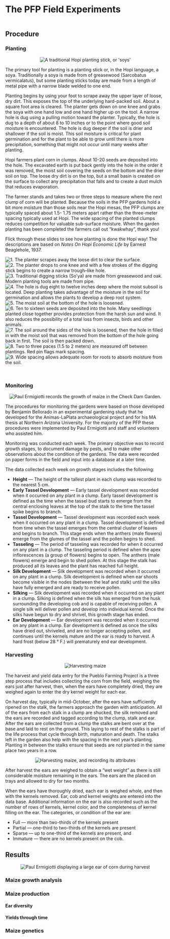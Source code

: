 # The PFP Field Experiments
<div style="text-align: center;">
<img src="./images/chapter_5_header.jpg" alt=""/>
</div>


## Procedure
### Planting {-}
<div style="text-align: center;">
<img src="./images/chapter_6_soya.jpg" alt="A traditional Hopi planting stick, or 'soys'"/>
</div>

The primary tool for planting is a planting stick or, in the Hopi language, a soya. Traditionally a soya is made from of greasewood (Sarcobatus vermicalatus), but some planting sticks today are made from a length of metal pipe with a narrow blade welded to one end. 

Planting begins by using your foot to scrape away the upper layer of loose, dry dirt. This exposes the top of the underlying hard-packed soil. About a square foot area is cleared. The planter gets down on one knee and grabs the soya with one hand low and one hand higher up on the tool. A narrow hole is dug using a pulling motion toward the planter.  Typically, the hole is dug to a depth of about 8 to 10 inches or to the point where good soil moisture is encountered.  The hole is dug deeper if the soil is drier and shallower if the soil is moist.  This soil moisture is critical for plant germination and for the plant to be able to grow until there is more precipitation, something that might not occur until many weeks after planting. 

Hopi farmers plant corn in clumps. About 10-20 seeds are deposited into the hole. The excavated earth is put back gently into the hole in the order it was removed, the moist soil covering the seeds on the bottom and the drier soil on top. The loose dry dirt is on the top, but a small basin is created on the surface to collect any precipitation that falls and to create a dust mulch that reduces evaporation. 

The farmer stands and takes two or three steps to measure where the next clump of corn will be planted. Because the soils in the PFP gardens hold a bit more moisture than those soils near the Hopi mesas, the PFP clumps are typically spaced about 1.5- 1.75 meters apart rather than the three-meter spacing typically used at Hopi. The wide spacing of the planted clumps reduces competition for valuable sub-surface moisture. When the garden planting has been completed the farmers call out "kwakwhay", thank you!

Flick through these slides to see how planting is done the Hopi way! The descriptions are based on *Notes On Hopi Economic Life* by Earnest Beaglehole, 1937.

<div class="carousel">
![1. The planter scrapes away the loose dirt to clear the surface.](./images/planting/1_planting.jpg)
![2. The planter drops to one knee and with a few strokes of the digging stick begins to create a narrow trough–like hole.](./images/planting/2_planting.jpg)
![3. Traditional digging sticks (So’ya) are made from greasewood and oak. Modern planting tools are made from pipe.](./images/planting/3_planting.jpg)
![4. The hole is dug eight to twelve inches deep where the moist subsoil is located. Deep planting takes advantage of the moisture in the soil for germination and allows the plants to develop a deep root system.](./images/planting/4_planting.jpg)
![5. The moist soil at the bottom of the hole is loosened.](./images/planting/5_planting.jpg)
![6. Ten to sixteen seeds are deposited into the hole. Many seedlings planted close together provides protection from the harsh sun and wind. It also reduces the  possibility of a total loss from insects, birds and other animals.](./images/planting/6_planting.jpg)
![7. The soil around the sides of the hole is loosened, then the hole in filled in with the moist soil that was removed  from the  bottom of the hole going back in first. The soil is then packed down.](./images/planting/7_planting.jpg)
![8. Two to three paces (1.5 to 2 meters) are measured off between plantings. Red pin flags mark spacing.](./images/planting/8_planting.jpg)
![9. Wide spacing allows adequate room for roots to absorb moisture from the soil.](./images/planting/9_planting.jpg)
</div>

<div class="carcaption">
<p class="caption">&nbsp;</p>
</div>

### Monitoring {-}
<div style="text-align: center;">
<img src="./images/chapter_3_header.jpg" alt="Paul Ermigiotti records the growth of maize in the Check Dam Garden."/>
</div>

The procedures for monitoring the gardens were based on those developed by Benjamin Bellorado in an experimental gardening study that he developed for the Animas-LaPlata archaeological project and for his MA thesis at Northern Arizona University. For the majority of the PFP these procedures were implemented by Paul Ermigiotti and staff and volunteers who assisted him.

Monitoring was conducted each week. The primary objective was to record growth stages, to document damage by pests, and to make other observations about the condition of the gardens.  The data were recorded on paper forms in the field and input into a database at a later time.

The data collected each week on growth stages includes the following:

* **Height** --- The height of the tallest plant in each clump was recorded to the nearest 5 cm.
* **Early Tassel Development** --- Early tassel development was recorded when it occurred on any plant in   a clump. Early tassel development is defined as the time when the tassel bud starts to emerge from the central enclosing leaves at the top of the stalk to the time the tassel spike begins to branch.
* **Tassel Development** --- Tassel development was recorded each week when it occurred on any plant in a clump. Tassel development is defined from time when the tassel emerges from the central cluster of leaves and begins to branch. This stage ends when the anthers (male flowers) emerge from the glumes of the tassel and the pollen begins to shed.
* **Tasseling** --- The period of tasseling was recorded for when it occurred on any plant in a clump. The tasseling period is defined when the apex inflorescences (a group of flowers) begins to open. The anthers (male flowers) emerge and begin to shed pollen. At this stage the stalk has produced all its leaves and the plant has reached full height.
* **Silk Development** --- Silk development was recorded when it occurred on any plant in a clump. Silk development is defined when ear shoots become visible in the nodes (between the leaf and stalk) until the silks have fully emerged and are ready to receive pollen.
* **Silking** --- Silk development was recorded when it occurred on any plant in a clump.  Silking is defined when the silk has emerged from the husk surrounding the developing cob and is capable of receiving pollen. A single silk will deliver pollen and develop into individual kernel. Once the silks have begun to dry and shrivel, this growth stage has ended.
* **Ear Development** --- Ear development was recorded when it occurred on  any plant in  a clump.  Ear development is defined as once the silks have dried out, shriveled, and are no longer accepting pollen, and continues until the kernels mature and the ear is ready to harvest.  A hard frost (below 28 ° F.) will prematurely end ear development.


### Harvesting {-}
<div style="text-align: center;">
<img src="./images/chapter_5_harvest.jpg" alt="Harvesting maize"/>
</div>

The harvest and yield data entry for the Pueblo Farming Project is a three step process that includes collecting the corn from the field, weighing  the ears just after harvest, then, when the ears have completely dried, they are weighed again to enter the dry kernel weight for each ear.

On harvest day, typically in mid-October, after the ears have sufficiently ripened on the stalk, the farmers approach the garden with anticipation. All of the ears from each stalk in a clump are shucked, the silk removed and the ears are recorded and tagged according to the clump, stalk and ear. After the ears are collected from a clump the stalks are bent over at the base and laid to rest on the ground. This laying to rest of the stalks is part of the life process that cycle through birth, maturation and death. The stalks left in the garden also help with the spacing in the next year's planting. Planting in between the stalks ensure that seeds are not planted in the same place two years in a row.

<div style="text-align: center;">
<img src="./images/harvesting.jpg" alt="Harvesting maize, and recording its attributes"/>
</div>

After harvest the ears are weighed to obtain a "wet weight" as there is still considerable moisture remaining in the ears. The ears are the placed on trays and allowed to dry for two months.

When the ears have thoroughly dried, each ear is weighed whole, and then with the kernels removed.  Ear, cob and kernel weights are entered into the data base. Additional information on the ear is also recorded such as the number of rows of kernels, kernel color, and the completeness of kernel filling on the ear. The categories, or condition of the ear are: 

* Full --- more than two-thirds of the kernels present
* Partial --- one-third to two-thirds of the kernels are present
* Sparse --- up to one-third of the kernels are present, and
* Immature --- there are no kernels present on the cob.

## Results
<div style="text-align: center;">
<img src="./images/section_5.2_header.jpg" alt="Paul Ermigiotti displaying a large ear of corn during harvest"/>
</div>

### Maize growth analysis {-}
### Maize production {-}
#### Ear diversity {-}
#### Yields through time {-}
### Maize genetics {-}
